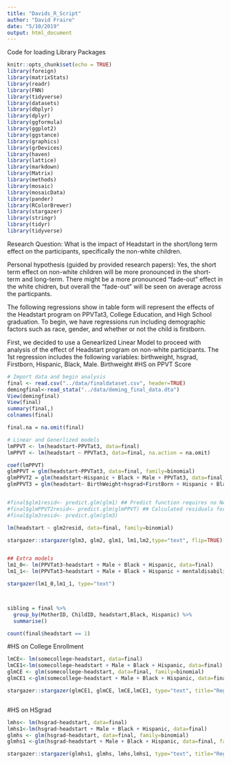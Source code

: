 ```yaml
---
title: "Davids_R_Script"
author: "David Fraire"
date: "5/10/2019"
output: html_document
---
```

Code for loading Library Packages
```r
knitr::opts_chunk$set(echo = TRUE)
library(foreign)
library(matrixStats)
library(readr)
library(FNN)
library(tidyverse)
library(datasets)
library(dbplyr)
library(dplyr)
library(ggformula)
library(ggplot2)
library(ggstance)
library(graphics)
library(grDevices)
library(haven)
library(lattice)
library(markdown)
library(Matrix)
library(methods)
library(mosaic)
library(mosaicData)
library(pander)
library(RColorBrewer)
library(stargazer)
library(stringr)
library(tidyr)
library(tidyverse)

```
Research Question: What is the impact of Headstart in the short/long term effect on the participants, specifically the non-white children. 

Personal hypothesis (guided by provided research papers): Yes, the short term effect on non-white children will be more pronounced in the short-term and long-term. There might be a more pronounced "fade-out" effect in the white chidren, but overall the "fade-out" will be seen on average across the particpants.


The following regressions show in table form will represent the effects of the Headstart program on PPVTat3, College Education, and High School graduation. To begin, we have regressions run including demographic factors such as race, gender, and whether or not the child is firstborn. 




First, we decided to use a Genearlized Linear Model to proceed with analysis of the effect of Headstart program on non-white participants. The 1st regression includes the following variables: birthweight, hsgrad, Firstborn, Hispanic, Black, Male. Birthweight
#HS on PPVT Score
``` r
# Import data and begin analysis
final <- read.csv("../data/finaldataset.csv", header=TRUE)
demingfinal<-read_stata("../data/deming_final_data.dta")
View(demingfinal)
View(final)
summary(final,)
colnames(final)

final.na = na.omit(final)

# Linear and Generlized models
lmPPVT <- lm(headstart~PPVTat3, data=final)
lmPPVT <- lm(headstart ~ PPVTat3, data=final, na.action = na.omit)

coef(lmPPVT)
glmPPVT = glm(headstart~PPVTat3, data=final, family=binomial)
glmPPVT2 = glm(headstart~Hispanic + Black + Male + PPVTat3, data=final, family=binomial, na.action = na.omit)
glmPPVT3 = glm(headstart~ BirthWeight+hsgrad+FirstBorn + Hispanic + Black + Male  , data=final, family=binomial)


#final$glm1resid<- predict.glm(glm1) ## Predict function requires no NA's
#final$glmPPVT2resid<- predict.glm(glmPPVT) ## Calculated residuals for rows with no NA
#final$glm3resid<- predict.glm(glm3) 

lm(headstart ~ glm2resid, data=final, family=binomial)

stargazer::stargazer(glm3, glm2, glm1, lm1,lm2,type="text", flip=TRUE)


## Extra models
lm1_0<- lm(PPVTat3~headstart + Male + Black + Hispanic, data=final)
lm1_1<- lm(PPVTat3~headstart + Male + Black + Hispanic + mentaldisability, data=final)

stargazer(lm1_0,lm1_1, type="text")



sibling = final %>%
  group_by(MotherID, ChildID, headstart,Black, Hispanic) %>%
  summarise()

count(final$headstart == 1)

```


#HS on College Enrollment
``` r

lmCE<- lm(somecollege~headstart, data=final)
lmCE1<-lm(somecollege~headstart + Male + Black + Hispanic, data=final)
glmCE <- glm(somecollege~headstart, data=final, family=binomial)
glmCE1 <-glm(somecollege~headstart + Male + Black + Hispanic, data=final, family=binomial)

stargazer::stargazer(glmCE1, glmCE, lmCE,lmCE1, type="text", title="Regressions of HS on College Enrollment")



```


#HS on HSgrad
``` r
lmhs<- lm(hsgrad~headstart, data=final)
lmhs1<-lm(hsgrad~headstart + Male + Black + Hispanic, data=final)
glmhs <- glm(hsgrad~headstart, data=final, family=binomial)
glmhs1 <-glm(hsgrad~headstart + Male + Black + Hispanic, data=final, family=binomial)

stargazer::stargazer(glmhs1, glmhs, lmhs,lmhs1, type="text", title="Regressions of HS on High School Graduation")

```


